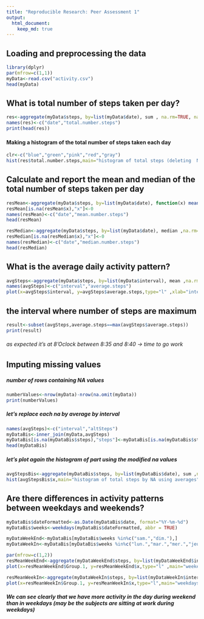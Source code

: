 ```yaml
---
title: "Reproducible Research: Peer Assessment 1"
output: 
  html_document:
    keep_md: true
---
```


## Loading and preprocessing the data
```r
library(dplyr)
par(mfrow=c(1,1))
myData<-read.csv("activity.csv")
head(myData)

```
## What is total number of steps taken per day?
```r
res<-aggregate(myData$steps, by=list(myData$date), sum , na.rm=TRUE, na.action=NULL )
names(res)<-c("date","total.number.steps")
print(head(res))

```

#### Making a histogram of the total number of steps taken each day
```r
clr<-c("blue","green","pink","red","gray")
hist(res$total.number.steps,main="histogram of total steps (deleting  NA Values)",xlab="total steps in a day",col=clr)
```

## Calculate and report the mean and median of the total number of steps taken per day

```r
resMean<-aggregate(myData$steps, by=list(myData$date), function(x) mean(x, na.rm=TRUE)  )
resMean[is.na(resMean$x),"x"]<-0
names(resMean)<-c("date","mean.number.steps")
head(resMean)

resMedian<-aggregate(myData$steps, by=list(myData$date), median ,na.rm=TRUE)
resMedian[is.na(resMedian$x),"x"]<-0
names(resMedian)<-c("date","median.number.steps")
head(resMedian)

```

## What is the average daily activity pattern?
```r

avgSteps<-aggregate(myData$steps, by=list(myData$interval), mean ,na.rm=TRUE)  
names(avgSteps)<-c("interval","average.steps")
plot(x=avgSteps$interval, y=avgSteps$average.steps,type="l" ,xlab="intervals",ylab="average steps",col="blue")

```

## the interval where number of steps are maximum 

```r
result<-subset(avgSteps,average.steps==max(avgSteps$average.steps)) 
print(result)
```
###### as expected it's at 8'Oclock between 8:35 and 8:40 -> time to go  work 
## Imputing missing values

##### number of rows containing NA values
```r
numberValues<-nrow(myData)-nrow(na.omit(myData))
print(numberValues)
```

##### let's replace each na by average by interval
```r
names(avgSteps)<-c("interval","altSteps")
myDataBis<-inner_join(myData,avgSteps)
myDataBis[is.na(myDataBis$steps),"steps"]<-myDataBis[is.na(myDataBis$steps),"altSteps"]
head(myDataBis)

```

##### let's plot again the histogram of part using the modified na values
```r
avgStepsBis<-aggregate(myDataBis$steps, by=list(myDataBis$date), sum ,na.rm=TRUE)  
hist(avgStepsBis$x,main="histogram of total steps by NA using averages",xlab="total steps in a day",col=clr)
```


## Are there differences in activity patterns between weekdays and weekends?
```r
myDataBis$dateFormatted<-as.Date(myDataBis$date, format="%Y-%m-%d")
myDataBis$weeks<-weekdays(myDataBis$dateFormatted, abbr = TRUE)

myDataWeekEnd<-myDataBis[myDataBis$weeks %in%c("sam.","dim."),]
myDataWeekIn<-myDataBis[myDataBis$weeks %in%c("lun.","mar.","mer.","jeu.","ven."),]

par(mfrow=c(1,2))
resMeanWeekEnd<-aggregate(myDataWeekEnd$steps, by=list(myDataWeekEnd$interval), function(x) mean(x, na.rm=TRUE)  )
plot(x=resMeanWeekEnd$Group.1, y=resMeanWeekEnd$x,type="l" ,main="weekend steps",xlab="intervals",ylab="average steps",col="blue")

resMeanWeekIn<-aggregate(myDataWeekIn$steps, by=list(myDataWeekIn$interval), function(x) mean(x, na.rm=TRUE)  )
plot(x=resMeanWeekIn$Group.1, y=resMeanWeekIn$x,type="l",main="weekdays steps" ,xlab="intervals",ylab="average steps",col="blue")
```

##### We can see clearly that we have more activity in the day during  weekend than in weekdays (may be the subjects are sitting at work during weekdays) 
#####


